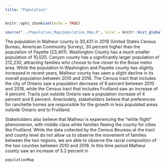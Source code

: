 ---
title: "Population"
---

```{r setup, include=FALSE}
knitr::opts_chunk$set(echo = TRUE)
```

```{r, include=F}
source("../Population_Map/population_Map.R", local = knitr::knit_global())

```
The population in Malheur county is 30,431 in 2018 (United States Census Bureau, American Community Survey), 30 percent higher than the population of Payette (23,401). Washington County has a much smaller population of 10,025. Canyon county has a significantly larger population of 212,230, attracting families who choose to live closer to the Boise metro area. While the population in  Washington and Payette county has slightly increased in recent years, Malheur county has seen a slight decline in its overall population between 2010 and 2018. The Census tract that includes the city of Ontario saw a population decrease of 6 percent between 2010 and 2018, while the Census tract that includes Fruitland saw an increase of 4 percent. Tracts just outside Ontario saw a population increase of 4 percent and 6 percent. Anectodely, stakeholders believe that preferences for ranchette homes are responsible for the growth in less populated areas outside Ontario and to Fruitland.

Stakeholders also believe that Malheur is experiencing the “white flight” phenomenon, with middle class white families fleeing the county for cities like Fruitland. While the data collected by the Census Beureau at the tract and county level do not allow us to observe the movement of families between the two regions, we are able to observe the racial composition of the two counties between 2010 and 2018. In this time period Malheur county saw an increase of 5.2 percent in 

```{r, echo=F, fig.height=6,fig.width=10}
populationMap

```
